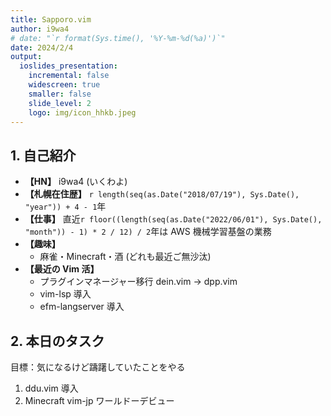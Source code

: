```yaml
---
title: Sapporo.vim
author: i9wa4
# date: "`r format(Sys.time(), '%Y-%m-%d(%a)')`"
date: 2024/2/4
output:
  ioslides_presentation:
    incremental: false
    widescreen: true
    smaller: false
    slide_level: 2
    logo: img/icon_hhkb.jpeg
---
```


<!-- # title -->
<!-- <div class="columns-2"> -->
<!-- </div>                  -->

## 1. 自己紹介

- **【HN】** i9wa4 (いくわよ)
- **【札幌在住歴】** `r length(seq(as.Date("2018/07/19"), Sys.Date(), "year")) + 4 - 1`年
- **【仕事】** 直近`r floor((length(seq(as.Date("2022/06/01"), Sys.Date(), "month")) - 1) * 2 / 12) / 2`年は AWS 機械学習基盤の業務
- **【趣味】**
    - 麻雀・Minecraft・酒 (どれも最近ご無沙汰)
- **【最近の Vim 活】**
    - プラグインマネージャー移行 dein.vim -> dpp.vim
    - vim-lsp 導入
    - efm-langserver 導入

## 2. 本日のタスク

目標：気になるけど躊躇していたことをやる

1. ddu.vim 導入
1. Minecraft vim-jp ワールドーデビュー
